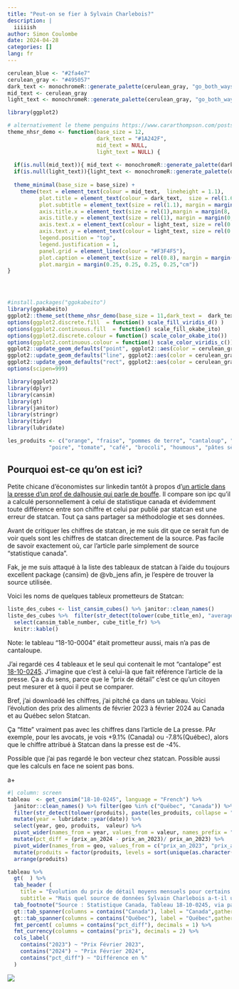 ```yaml
---
title: "Peut-on se fier à Sylvain Charlebois?"
description: |
  iiiiish
author: Simon Coulombe
date: 2024-04-28
categories: []
lang: fr
---
```




```r
cerulean_blue <- "#2fa4e7"
cerulean_gray <- "#495057"
dark_text <- monochromeR::generate_palette(cerulean_gray, "go_both_ways", n_colours =7 )[5]
mid_text <- cerulean_gray
light_text <- monochromeR::generate_palette(cerulean_gray, "go_both_ways", n_colours =7 )[3]

library(ggplot2)

# alternativement le theme penguins https://www.cararthompson.com/posts/2024-03-14-parameterising-a-multi-part-plot/
theme_nhsr_demo <- function(base_size = 12, 
                            dark_text = "#1A242F",
                            mid_text = NULL,
                            light_text = NULL) {
  
  if(is.null(mid_text)){ mid_text <- monochromeR::generate_palette(dark_text, "go_lighter", n_colours = 5)[2]}
  if(is.null(light_text)){light_text <- monochromeR::generate_palette(dark_text, "go_lighter", n_colours = 5)[3]}
  
  theme_minimal(base_size = base_size) +
    theme(text = element_text(colour = mid_text,  lineheight = 1.1),
          plot.title = element_text(colour = dark_text,  size = rel(1.6), margin = margin(12, 0, 8, 0)),
          plot.subtitle = element_text(size = rel(1.1), margin = margin(4, 0, 0, 0)),
          axis.title.x = element_text(size = rel(1),margin = margin(8, 0, 0, 0)),
          axis.title.y = element_text(size = rel(1), margin = margin(0, 4, 0, 0)),
          axis.text.x = element_text(colour = light_text, size = rel(0.8)),
          axis.text.y = element_text(colour = light_text, size = rel(0.8)),
          legend.position = "top",
          legend.justification = 1,
          panel.grid = element_line(colour = "#F3F4F5"),
          plot.caption = element_text(size = rel(0.8), margin = margin(8, 0, 0, 0)),
          plot.margin = margin(0.25, 0.25, 0.25, 0.25,"cm"))
}




#install.packages("ggokabeito")
library(ggokabeito)
ggplot2::theme_set(theme_nhsr_demo(base_size = 11,dark_text =  dark_text, mid_text = mid_text, light_text = light_text)) 
options(ggplot2.discrete.fill  = function() scale_fill_viridis_d() )
options(ggplot2.continuous.fill  = function() scale_fill_okabe_ito)
options(ggplot2.discrete.colour = function() scale_color_okabe_ito())
options(ggplot2.continuous.colour = function() scale_color_viridis_c())
ggplot2::update_geom_defaults("point", ggplot2::aes(color = cerulean_gray))
ggplot2::update_geom_defaults("line", ggplot2::aes(color = cerulean_gray))
ggplot2::update_geom_defaults("rect", ggplot2::aes(color = cerulean_gray, fill = cerulean_gray))
options(scipen=999)

library(ggplot2)
library(dplyr)
library(cansim)
library(gt)
library(janitor)
library(stringr)
library(tidyr)
library(lubridate)

les_produits <- c("orange", "fraise", "pommes de terre", "cantaloup", "avocat", "saumon", "soupe en conserve", "oignon", "frite",
             "poire", "tomate", "café", "brocoli", "houmous", "pâtes sèches")
```


:::{.callout-tip}
## Pourquoi est-ce qu'on est ici?  

Petite chicane d'économistes sur linkedin tantôt à propos d'[un article dans la presse d'un prof de dalhousie qui parle de bouffe](https://www.lapresse.ca/affaires/chroniques/2024-04-18/panier-d-epicerie/peut-on-vraiment-se-fier-a-statistique-canada.php).  Il compare son ipc qu'il a calculé personnellement à celui de statistique canada et évidemment toute différence entre son chiffre et celui par publié par statcan est une erreur de statcan.  Tout ça sans partager sa méthodologie et ses données.   

Avant de critiquer les chiffres de statcan, je me suis dit que ce serait fun de voir quels sont les chiffres de statcan directement de la source.   Pas facile de savoir exactement où, car l'article parle simplement de source "statistique canada".  

Fak, je me suis attaqué à la liste des tableaux de statcan à l'aide du toujours excellent package {cansim} de @vb_jens afin, je l'espère de trouver la source utilisée.  

:::   


Voici les noms de quelques tableux prometteurs de Statcan:  
```r
liste_des_cubes <- list_cansim_cubes() %>% janitor::clean_names()
liste_des_cubes %>%  filter(str_detect(tolower(cube_title_en), "average retail price")) %>% 
  select(cansim_table_number, cube_title_fr) %>% 
  knitr::kable()
```


Note: le tableau "18-10-0004" était prometteur aussi, mais n'a pas de cantaloupe.   

J'ai regardé ces 4 tableaux et le seul qui contenait le mot "cantalope" est [18-10-0245](https://www150.statcan.gc.ca/t1/tbl1/fr/tv.action?pid=1810024501&pickMembers%5B0%5D=1.11&request_locale=fr).  J'imagine que c'est à celui-là que fait référence l'article de la presse.  Ça a du sens, parce que le "prix de détail" c'est ce qu'un citoyen peut mesurer et à quoi il peut se comparer.  

Bref, j'ai downloadé les chiffres, j'ai pitché ça dans un tableau.   Voici l'évolution des prix des aliments de février 2023 à février 2024 au Canada et au Québec selon Statcan.  


Ça "fitte" vraiment pas avec les chiffres dans l'article de La presse.  PAr exemple, pour les avocats, je vois +9.1% (Canada) ou -7.8%(Québec), alors que le chiffre attribué à Statcan dans la presse est de -4%.

Possible que j'ai pas regardé le bon vecteur chez statcan.  Possible aussi que les calculs en face ne soient pas bons.   

a+




```r
#| column: screen
tableau  <- get_cansim("18-10-0245", language = "French") %>% 
  janitor::clean_names() %>% filter(geo %in% c("Québec", "Canada")) %>%  
  filter(str_detect(tolower(produits), paste(les_produits, collapse = "|")), lubridate::month(date)== 2, lubridate::year(date) %in% c(2023,2024)) %>%
  mutate(year = lubridate::year(date)) %>% 
  select(year, geo, produits,  valeur) %>% 
  pivot_wider(names_from = year, values_from = valeur, names_prefix = "prix_an_") %>%
  mutate(pct_diff = (prix_an_2024 - prix_an_2023)/ prix_an_2023) %>%
  pivot_wider(names_from = geo, values_from = c("prix_an_2023", "prix_an_2024", "pct_diff"), names_prefix = "geo_") %>%
  mutate(produits = factor(produits, levels = sort(unique(as.character(produits))))) %>%
  arrange(produits)

tableau %>% 
  gt(  ) %>% 
  tab_header (
    title = "Évolution du prix de détail moyens mensuels pour certains produits",
    subtitle = "Mais quel source de données Sylvain Charlebois a-t-il utilisé? ") %>% 
  tab_footnote("Source : Statistique Canada, Tableau 18-10-0245, via package {cansim} par @vb_jens ") %>% 
  gt::tab_spanner(columns = contains("Canada"), label = "Canada",gather = TRUE) %>% 
  gt::tab_spanner(columns = contains("Québec"), label = "Québec",gather = TRUE) %>%
  fmt_percent( columns = contains("pct_diff"), decimals = 1) %>%
  fmt_currency(columns = contains("prix"), decimals = 2) %>%
  cols_label(
    contains("2023") ~ "Prix Février 2023",
    contains("2024") ~ "Prix Février 2024",
    contains("pct_diff") ~ "Différence en %"
  )
```




![](charlebois.png)


